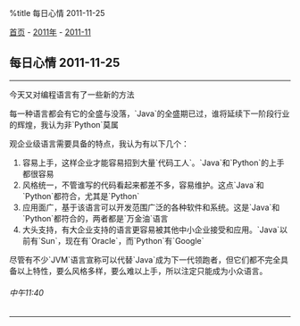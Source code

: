 %title 每日心情 2011-11-25

[[../../../index|首页]] - [[../index|2011年]] - [[index|2011-11]]
==每日心情 2011-11-25==
----
今天又对编程语言有了一些新的方法

每一种语言都会有它的全盛与没落，`Java`的全盛期已过，谁将延续下一阶段行业的辉煌，我认为非`Python`莫属

观企业级语言需要具备的特点，我认为有以下几个：

# 容易上手，这样企业才能容易招到大量`代码工人`。`Java`和`Python`的上手都很容易
# 风格统一，不管谁写的代码看起来都差不多，容易维护。这点`Java`和`Python`都符合，尤其是`Python`
# 应用面广，基于该语言可以开发范围广泛的各种软件和系统。这是`Java`和`Python`都符合的，两者都是`万金油`语言
# 大头支持，有大企业支持的语言更容易被其他中小企业接受和应用。`Java`以前有`Sun`，现在有`Oracle`，而`Python`有`Google`

尽管有不少`JVM`语言宣称可以代替`Java`成为下一代领跑者，但它们都不完全具备以上特性，要么风格多样，要么难以上手，所以注定只能成为小众语言。
======中午11:40======
----
